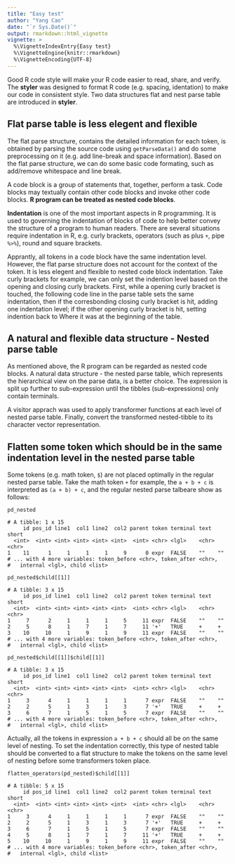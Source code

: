 ```yaml
---
title: "Easy test"
author: "Yang Cao"
date: "`r Sys.Date()`"
output: rmarkdown::html_vignette
vignette: >
  %\VignetteIndexEntry{Easy test}
  %\VignetteEngine{knitr::rmarkdown}
  %\VignetteEncoding{UTF-8}
---
```


Good R code style will make your R code easier to read, share, and verify. The **styler** was designed to format R code (e.g. spacing, identation) to make our code in consistent style. Two data structures flat and nest parse table are introduced in **styler**.

## Flat parse table is less elegent and flexible 

The flat parse structure, contains the detailed information for each token, is obtained by parsing the source code using `getParseData()` and do some preprocessing on it (e.g. add line-break and space information). Based on the flat parse structure, we can do some basic code formating, such as add/remove whitespace and line break. 

A code block is a group of statements that, together, perform a task. Code blocks may textually contain other code blocks and invoke other code blocks. **R program can be treated as nested code blocks**.

**Indentation** is one of the most important aspects in R programming. It is used to governing the indentation of blocks of code to help better convey the structure of a program to human readers. There are several situations require indentation in R, e.g. curly brackets, operators (such as plus `+`, pipe `%>%`), round and square brackets. 

Apprantly, all tokens in a code block have the same indentation level.  However, the flat parse structure does not account for the context of the token. It is less elegent and flexible to nested code block indentation. Take curly brackets for example, we can only set the indention level based on the opening and closing curly brackets. First, while a opening curly bracket is touched, the following code line in the parse table sets the same indentation, then if the corresbonding closing curly bracket is hit, adding one indentation level; if the other opening curly bracket is hit, setting indention back to Where it was at the beginning of the table.

## A natural and flexible data structure - Nested parse table

As mentioned above, the R program can be regarded as nested code blocks. A natural data structure - the nested parse table, which represents the hierarchical view on the parse data, is a better choice. The expression is split up further to sub-expression until the tibbles (sub-expressions) only contain terminals. 

A visitor apprach was used to apply transformer functions at each level of nested parse table.  Finally, convert the transformed nested-tibble to its character vector representation.

## Flatten some token which should be in the same indentation level in the nested parse table 

Some tokens (e.g. math token, `$`) are not placed optimally in the regular nested parse table. Take the math token `+` for example, the `a + b + c` is interpreted as `(a + b) + c`, and the regular nested parse talbeare show as follows:

```
pd_nested

# A tibble: 1 x 15
     id pos_id line1  col1 line2  col2 parent token terminal text  short
  <int>  <int> <int> <int> <int> <int>  <int> <chr> <lgl>    <chr> <chr>
1    11      1     1     1     1     9      0 expr  FALSE    ""    ""   
# ... with 4 more variables: token_before <chr>, token_after <chr>,
#   internal <lgl>, child <list>

pd_nested$child[[1]]

# A tibble: 3 x 15
     id pos_id line1  col1 line2  col2 parent token terminal text  short
  <int>  <int> <int> <int> <int> <int>  <int> <chr> <lgl>    <chr> <chr>
1     7      2     1     1     1     5     11 expr  FALSE    ""    ""   
2     5      8     1     7     1     7     11 '+'   TRUE     +     +    
3    10     10     1     9     1     9     11 expr  FALSE    ""    ""   
# ... with 4 more variables: token_before <chr>, token_after <chr>,
#   internal <lgl>, child <list>

pd_nested$child[[1]]$child[[1]]

# A tibble: 3 x 15
     id pos_id line1  col1 line2  col2 parent token terminal text  short
  <int>  <int> <int> <int> <int> <int>  <int> <chr> <lgl>    <chr> <chr>
1     3      4     1     1     1     1      7 expr  FALSE    ""    ""   
2     2      5     1     3     1     3      7 '+'   TRUE     +     +    
3     6      7     1     5     1     5      7 expr  FALSE    ""    ""   
# ... with 4 more variables: token_before <chr>, token_after <chr>,
#   internal <lgl>, child <list>
```

Actually, all the tokens in expression `a + b + c` should all be on the same level of nesting. To set the indentation correctly, this type of nested table should be converted to a flat structure to make the tokens on the same level of nesting before some transformers token place.

```
flatten_operators(pd_nested)$child[[1]]

# A tibble: 5 x 15
     id pos_id line1  col1 line2  col2 parent token terminal text  short
  <int>  <int> <int> <int> <int> <int>  <int> <chr> <lgl>    <chr> <chr>
1     3      4     1     1     1     1      7 expr  FALSE    ""    ""   
2     2      5     1     3     1     3      7 '+'   TRUE     +     +    
3     6      7     1     5     1     5      7 expr  FALSE    ""    ""   
4     5      8     1     7     1     7     11 '+'   TRUE     +     +    
5    10     10     1     9     1     9     11 expr  FALSE    ""    ""   
# ... with 4 more variables: token_before <chr>, token_after <chr>,
#   internal <lgl>, child <list>
```


